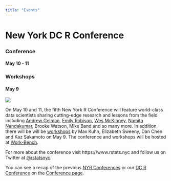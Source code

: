 ```yaml
---
title: "Events"
---
```


# New York DC R Conference
### Conference
#### May 10 - 11
### Workshops
#### May 9

[![](images/R-Conference-Logo.png)](https://www.rstats.nyc)

On May 10 and 11, the fifth New York R Conference will feature world-class data scientists sharing cutting-edge research and lessons from the field including [Andrew Gelman](https://statmodeling.stat.columbia.edu/), [Emily Robison](https://hookedondata.org/), [Wes McKinney](https://wesmckinney.com/), [Namita Nandakumar](https://hockey-graphs.com/author/namitanandakumar/), Brooke Watson, Mike Band and so many more. In addition, there will be will be [workshops](https://www.rstats.nyc/workshops/) by Max Kuhn, Elizabeth Sweeny, Dan Chen and Kaz Sakamoto on May 9. The conference and workshops will be hosted at [Work-Bench](https://www.work-bench.com/).

For more about the conference visit https://www.rstats.nyc and follow us on Twitter at [\@rstatsnyc](https://twitter.com/rstatsnyc).

You can see a recap of the previous [NYR Conferences](https://nyhackr.org) or our [DC R Conference](https://dc.rstats.ai/) on the [Conference page](nyr.html).
